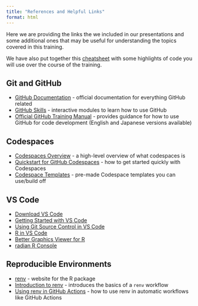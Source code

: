 ```yaml
---
title: "References and Helpful Links"
format: html
---
```


Here we are providing the links the we included in our presentations and some additional ones that may be useful for understanding the topics covered in this training.  

We have also put together this [cheatsheet](_site/assets/ref-Open_Science_Cheat_Sheet.html) with some highlights of code you will use over the course of the training.  

## Git and GitHub  

*   [GitHub Documentation](https://docs.github.com/) - official documentation for everything GitHub related   
*   [GitHub Skills](https://skills.github.com/) - interactive modules to learn how to use GitHub  
*   [Official GitHub Training Manual](https://githubtraining.github.io/training-manual/#/) - provides guidance for how to use GitHub for code development (English and Japanese versions available)

## Codespaces  

*   [Codespaces Overview](https://docs.github.com/en/codespaces/overview) - a high-level overview of what codespaces is  
*   [Quickstart for GitHub Codespaces](https://docs.github.com/en/codespaces/getting-started/quickstart) - how to get started quickly with Codespaces  
*   [Codespace Templates](https://github.com/codespaces/templates) - pre-made Codespace templates you can use/build off  

## VS Code  

*   [Download VS Code](https://code.visualstudio.com/)  
*   [Getting Started with VS Code](https://code.visualstudio.com/docs/getstarted/getting-started)  
*   [Using Git Source Control in VS Code](https://code.visualstudio.com/docs/sourcecontrol/overview)  
*   [R in VS Code](https://code.visualstudio.com/docs/languages/r)  
*   [Better Graphics Viewer for R](https://github.com/nx10/httpgd)  
*   [radian R Console](https://github.com/randy3k/radian)  

## Reproducible Environments  

*  [renv](https://rstudio.github.io/renv/) - website for the R package 
*  [Introduction to renv](https://rstudio.github.io/renv/articles/renv.html) - introduces the basics of a `renv` workflow   
*  [Using renv in GitHub Actions](https://rstudio.github.io/renv/articles/ci.html) - how to use renv in automatic workflows like GitHub Actions